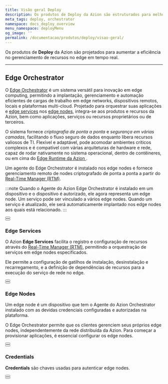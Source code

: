 ```yaml
---
title: Visão geral Deploy
description: Os produtos de Deploy da Azion são estruturados para melhorar a eficiência no gerenciamento de recursos no edge em tempo real.
meta_tags: deploy, orchestrator
namespace: docs_deploy_overview
menu_namespace: deployMenu
og_image: ''
permalink: /documentacao/produtos/deploy/visao-geral/
---
```



Os produtos de **Deploy** da Azion são projetados para aumentar a eficiência no gerenciamento de recursos no edge em tempo real.

---

## Edge Orchestrator

O [Edge Orchestrator](/pt-br/documentacao/produtos/edge-orchestrator/) é um sistema versátil para inovação em edge computing, permitindo a implantação, gerenciamento e automação eficientes de cargas de trabalho em edge networks, dispositivos remotos, locais e plataformas multi-cloud. Projetado para orquestrar suas aplicações e [edge services](/pt-br/documentacao/produtos/edge-orchestrator/edge-services/) nos [edge nodes](/pt-br/documentacao/produtos/edge-orchestrator/edge-node/), integra-se aos produtos e recursos da Azion, bem como aplicações, serviços ou recursos proprietários ou de terceiros.

O sistema fornece *criptografia de ponta a ponta* e *segurança em várias camadas*, facilitando o fluxo seguro de dados enquanto libera recursos valiosos de TI. Flexível e adaptável, pode acomodar ambientes críticos complexos e é compatível com várias arquiteturas de hardware e rede, capaz de rodar nativamente no sistema operacional, dentro de contêineres, ou em cima do [Edge Runtime da Azion ](/pt-br/documentacao/produtos/edge-application/edge-functions/runtime/visao-geral/).

Um agente do Edge Orchestrator é instalado nos edge nodes e fornece gerenciamento remoto de nodes criptografado de ponta a ponta a partir do [Real-Time Manager (RTM)](/pt-br/documentacao/produtos/guias/como-acessar-o-rtm/).

:::note 
Quando o Agente do Azion Edge Orchestrator é instalado em um dispositivo e o dispositivo é autorizado, ele agora representa um edge node. Um serviço pode ser vinculado a vários edge nodes. Quando um serviço é atualizado, ele será automaticamente implantado nos edge nodes aos quais está relacionado.
:::

<Button href="/pt-br/documentacao/produtos/edge-orchestrator/" text="saiba mais sobre o edge orchestrator" variant="secondary" target="_blank"></Button>
<br />
<Button href="/pt-br/documentacao/produtos/guias/deploy/instalar-orchestrator-agent/" text="consulte o guia de instalação do edge orchestrator agent" variant="secondary" target="_blank"></Button>

### Edge Services

O Azion **Edge Services** facilita o registro e configuração de recursos através do [Real-Time Manager (RTM)](/pt-br/documentacao/produtos/guias/como-acessar-o-rtm/), permitindo a orquestração de serviços em edge nodes especificados.

Ele permite a configuração de gatilhos de instalação, desinstalação e recarregamento, e a definição de dependências de recursos para a execução do serviço de rede no edge.

<Button href="/pt-br/documentacao/produtos/edge-orchestrator/edge-services/" text="saiba mais sobre edge services" variant="secondary" target="_blank"></Button>
<br />
<Button href="/pt-br/documentacao/produtos/guias/deploy/criar-edge-service/" text="consulte o guia para criar um edge service" variant="secondary" target="_blank"></Button>

### Edge Nodes

Um edge node é um dispositivo que tem o Agente do Azion Orchestrator instalado com as devidas credenciais configuradas e autorizadas na plataforma.

O Edge Orchestrator permite que os clientes gerenciem seus próprios edge nodes, independentemente da rede distribuída da Azion. Para começar a provisionar aplicações, é essencial configurar os edge nodes.

<Button href="/pt-br/documentacao/produtos/edge-orchestrator/edge-node/" text="saiba mais sobre edge nodes" variant="secondary" target="_blank"></Button>
<br />
<Button href="/pt-br/documentacao/produtos/guias/deploy/autorizar-edge-node/" text="consulte o guia para autorizar um edge node" variant="secondary" target="_blank"></Button>

### Credentials

**Credentials** são chaves usadas para autenticar edge nodes.

<Button href="/pt-br/documentacao/produtos/credenciais/" text="saiba mais sobre as credenciais" variant="secondary" target="_target=_blank"></Button>
<br />
<Button href="/pt-br/documentacao/produtos/guias/deploy/gerar-credentials/" text="consulte o guia de criação de credenciais" variant="secondary" target="_blank"></Button>
